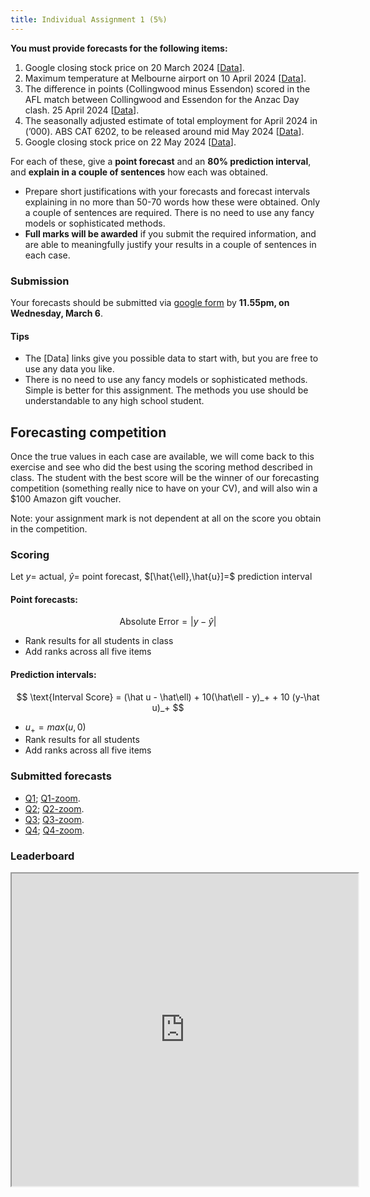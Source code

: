 ```yaml
---
title: Individual Assignment 1 (5%)
---
```


**You must provide forecasts for the following items:**

  1. Google closing stock price on 20 March 2024 [[Data](https://finance.yahoo.com/quote/GOOG/)].
  2. Maximum temperature at Melbourne airport on 10 April 2024 [[Data](http://www.bom.gov.au/climate/dwo/IDCJDW3049.latest.shtml)].
  3. The difference in points (Collingwood minus Essendon) scored in the AFL match between Collingwood and Essendon for the Anzac Day clash. 25 April 2024 [[Data](https://en.wikipedia.org/wiki/Anzac_Day_match)].
  4. The seasonally adjusted estimate of total employment for April 2024 in ('000). ABS CAT 6202, to be released around mid May 2024 [[Data](https://www.abs.gov.au/statistics/labour/employment-and-unemployment/labour-force-australia/latest-release)].
  5. Google closing stock price on 22 May 2024 [[Data](https://finance.yahoo.com/quote/GOOG/)].

For each of these, give a **point forecast** and an **80% prediction interval**, and **explain in a couple of sentences** how each was obtained.

* Prepare short justifications with your forecasts and forecast intervals explaining in no more than 50-70 words how these were obtained. Only a couple of sentences are required. There is no need to use any fancy models or sophisticated methods. 
* **Full marks will be awarded** if you submit the required information, and are able to meaningfully justify your results in a couple of sentences in each case. 

### Submission

Your forecasts should be submitted via [google form](https://forms.gle/oGtsTHCFRNuSQE7SA) by **11.55pm, on Wednesday, March 6**.

#### Tips

* The [Data] links give you possible data to start with, but you are free to use any data you like.
* There is no need to use any fancy models or sophisticated methods. Simple is better for this assignment. The methods you use should be understandable to any high school student.

## Forecasting competition

Once the true values in each case are available, we will come back to this exercise and see who did the best using the scoring method described in class. The student with the best score will be the winner of our forecasting competition (something really nice to have on your CV), and will also win a $100 Amazon gift voucher.

Note: your assignment mark is not dependent at all on the score you obtain in the competition.


### Scoring 
\small

Let $y=$ actual, $\hat{y}=$ point forecast, $[\hat{\ell},\hat{u}]=$ prediction interval

#### Point forecasts:

$$\text{Absolute Error} = |y-\hat{y}|$$

\vspace{-0.4cm}

 * Rank results for all students in class
 * Add ranks across all five items

#### Prediction intervals:

$$
\text{Interval Score} = (\hat u - \hat\ell) + 10(\hat\ell - y)_+ + 10 (y-\hat u)_+
$$

\vspace{-0.5cm}

* $u_+=max(u,0)$
* Rank results for all students
* Add ranks across all five items


### Submitted forecasts

* [Q1](Q1.png); [Q1-zoom](Q1zoom.png).
* [Q2](Q2.png); [Q2-zoom](Q2zoom.png).
* [Q3](Q3.png); [Q3-zoom](Q3zoom.png).
* [Q4](Q4.png); [Q4-zoom](Q4zoom.png).

### Leaderboard

<iframe src="https://docs.google.com/spreadsheets/d/1_3RcdspMIL7TIaD7566bEbUEe8LHcg4UNQS1-ex-NZg/edit#gid=185527398" width = "110%" height = 500></iframe>

